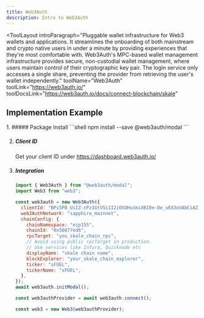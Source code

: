 ```yaml
---
title: Web3Auth
description: Intro to Web3Auth
---
```


<ToolLayout
    introParagraph="Pluggable wallet infrastructure for Web3 wallets and applications. It streamlines the onboarding of both mainstream and crypto native users in under a minute by providing experiences that they're most comfortable with.
    Web3Auth's MPC-based wallet management infrastructure provides secure, non-custodial wallet management, where users maintain control of their cryptographic key pair. The login service only accesses a single share, preventing the provider from retrieving the user's wallet independently."
    toolName="Web3Auth"
    toolLink="https://web3auth.io/"
    toolDocsLink="https://web3auth.io/docs/connect-blockchain/skale"
>

## Implementation Example

<Steps>
1. ##### Package Install
    ```shell
    npm install --save @web3auth/modal
    ```

2. ##### Client ID
    Get your client ID under https://dashboard.web3auth.io/

3. ##### Integration
    ```javascript
    import { Web3Auth } from "@web3auth/modal";
    import Web3 from "web3";

    const web3auth = new Web3Auth({
      clientId: "BPi5PB_UiIZ-cPz1GtV5i1I2iOSOHuimiXBI0e-Oe_u6X3oVAbCiAZOTEBtTXw4tsluTITPqA8zMsfxIKMjiqNQ", // get it from Web3Auth Dashboard
      web3AuthNetwork: "sapphire_mainnet",
      chainConfig: {
        chainNamespace: "eip155",
        chainId: "0x50877ed6",
        rpcTarget: "you_skale_chain_rpc",
        // Avoid using public rpcTarget in production.
        // Use services like Infura, Quicknode etc
        displayName: "skale chain name",
        blockExplorer: "your_skale_chain_explorer",
        ticker: "sFUEL",
        tickerName: "sFUEL",
      },
    });
    await web3auth.initModal();

    const web3authProvider = await web3auth.connect();

    const web3 = new Web3(web3authProvider);
    ```
</Steps>

</ToolLayout>